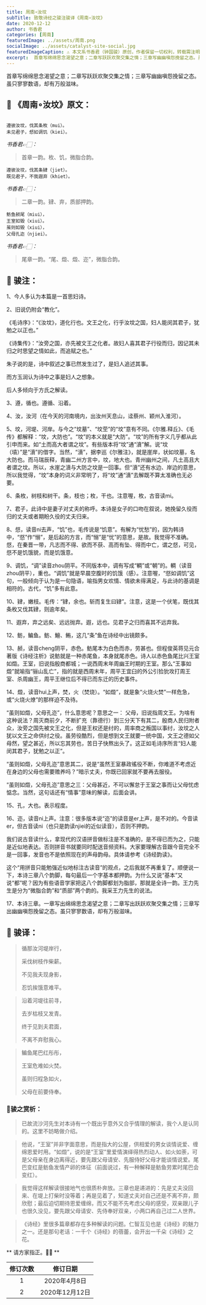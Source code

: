 ```yaml
---
title: 周南∘汝坟
subTitle: 致敬诗经之骏注骏译《周南∘汝坟》 
date: 2020-12-12 
author: 书香君
categories: [周南]
featuredImage: ../assets/周南.png
socialImage: ../assets/catalyst-site-social.jpg
featuredImageCaption: ⚠️️ 本文系书香君（钟国骏）原创，作者保留一切权利，转载需注明出处。
excerpt:  首章写绵绵思念渴望之意；二章写跃跃欢聚交集之情；三章写幽幽嗔怨挽留之态。虽只寥寥数语，却有万般滋味。   
---
```


首章写绵绵思念渴望之意；二章写跃跃欢聚交集之情；三章写幽幽嗔怨挽留之态。虽只寥寥数语，却有万般滋味。

## 🌼 《周南∘汝坟》原文：
```

遵彼汝坟，伐其条枚（mui）。
未见君子，惄如调饥（kiei）。

```
*书香君👉🏻：* 

> 首章一韵。枚、饥，微脂合韵。

```
遵彼汝坟，伐其条肄（jiet）。
既见君子，不我遐弃（khiet）。

```
*书香君👉🏻：* 

> 二章一韵。肄、弃，质部押韵。

```
鲂鱼赪尾（miui），
王室如毁（xiui）。
虽则如毁（xiui），
父母孔迩（njiei）。

```
*书香君👉🏻：* 

> 尾章一韵。“尾、燬、燬、迩”，微脂合韵。

## 🍁️ 骏注：

1、今人多认为本篇是一首思妇诗。

2、旧说仍附会“教化”。

《毛诗序》：“《汝坟》，道化行也。文王之化，行乎汝坟之国，妇人能闵其君子，犹勉之以正也。”

《诗集传》：“汝旁之国，亦先被文王之化者。故妇人喜其君子行役而归，因记其未归之时思望之情如此，而追赋之也。”

朱子说的是，诗中叙述之事已然发生过了，是妇人追述其事。

而方玉润认为诗中之事是妇人之想象。

后人多倾向于方氏之解读。

3、遵，循也。遵循、沿着。

4、汝，汝河（在今天的河南境内，出汝州天息山，迳蔡州、颖州入淮河）。

5、坟，河堤、河岸。与今之“坟墓”、“坟茔”的“坟”意有不同。《尔雅.释丘》、《毛传》都解释：“坟，大防也”。“坟”的本义就是“大防”。“坟”的所有字义几乎都从此引申而来。如“土而高大者谓之坟”。有些版本将“坟”通“濆”解。说“坟（墳）”是“濆”的借字。当然，“濆”，据李巡《尔雅注》，就是崖岸，状如坟墓，名大防也。而马瑞辰释，青幽二州方言中，坟，地大也。青州幽州之间，凡土高且大者谓之坟。所以，水崖之濆与大防之坟是一回事。但“濆”还有水边、岸边的意思，所以我觉得，“坟”本身的词义非常明了，将“坟”通“濆”去解既不算太准确也无必要。

6、条枚，树枝和树干。条，枝也；枚，干也。注意喔，枚，古音读mi。

7、君子，此诗中是妻子对丈夫的称呼。本诗是女子的口吻在叙说，她挽留久役而归的丈夫或者期盼久役的丈夫归来。

8、惄，读音ni去声，“饥”也，毛传说是“饥意”。有解为“忧愁”的，因为韩诗中，“惄”作“愵”，是后起的方言，而“愵”是“忧”的意思，是故。我觉得不准确。惄，在秦晋一带，凡志而不得、欲而不获、高而有坠、得而中亡，谓之惄，可见，惄不是饥饿貌，而是饥饿意。

9、调饥，“调”读音zhou阴平。不同版本中，调有写成“輖”或“朝”的。輖（读音zhou阴平），重也。“调饥”就是早晨空腹时的饥饿（感）。注意喔，“惄如调饥”这句，一般倾向于认为是一句隐语，喻指男女欢情、情欲未得满足，与此诗的基调是相符的。古代，“饥”多有此意。

10、肄，嫩枝。毛传：“肄，余也。斩而复生曰肄”。注意，这是一个伏笔，既伐其条枚又伐其肄，则逾年矣。

11、遐弃，弃之远矣、远远抛弃。遐，远也。见君子之归而喜其不远弃我。

12、鲂，鳊鱼。鲂、鱣、鲔，这几“条”鱼在诗经中出镜颇多。

13、赪，读音cheng阴平，赤色。鲂尾本为白色而赤，劳甚也。但程俊英蒋见元合著版《诗经注析》说鲂就是一种赤尾鱼，本身就尾赤色。诗人以赤色鱼尾比兴王室如燬。王室，旧说指殷商都城；一说西周末年周幽王时期的王室。那么“王事如燬”就喻指“骊山乱亡”，指的就是西周末年，周平王宜臼的外公引猃狁攻打周王室、杀周幽王，周平王继位后不得已而东迁的历史事件。

14、燬，读音hui上声，焚，火（焚烧）。“如燬”，就是象“火烧火焚”一样危急，或“火烧火燎”的那样迫不及待。

“虽则如燬，父母孔迩”，什么意思呢？意思之一：
父母，旧说指周文王。为啥有这种说法？周灭商前夕，不断扩充（靠德行）到三分天下有其二，殷商人民归附者众，汝旁之国先被文王之化，但是王权还是纣的，周率商之叛国以事纣，汝坟之人犹以文王之命供纣之役。虽劳役酷烈，但是想到文王就要一统中国，文王之德如父母然，望之甚近，所以忘其劳也，苦日子快熬出头了。这正如毛诗序所言“妇人能闵其君子，犹勉之以正”。

“虽则如燬，父母孔迩”意思其二，说是“虽然王室暴政徭役不断，你难道不考虑近在身边的父母也需要赡养吗？”暗示丈夫，你既已回家就不要再去服役。

“虽则如燬，父母孔迩”意思之三：父母甚近，不可以懈怠于王室之事而让父母忧虑惦念。当然，这句话还有“情事”意味的解读，后面会讲。

15、孔，大也。表示程度。

16、迩，读音ni上声。注意：很多版本说“迩”的读音是er上声，是不对的。今音读er，但古音读ni（也只是韵读njiei的近似读音），否则不押韵。

我们说古音读什么，拿现代的汉语拼音做标注是不准确的，是不得已而为之，只能是近似地表达。否则拼音书就要同时配送音频资料。大家要理解古音跟今音完全不是一回事，发音也不是依照现在的声母韵母。具体请参考《诗经韵读》。

这个“用拼音只能勉强近似地标注古读音”的观点，之后我就不再重复了。顺便说一下，本诗三章八个韵脚，每句最后一个字基本都押韵。为什么又说“基本”又说“都”呢？因为有些语音学家把这八个韵脚都划为脂部，那就是全诗一韵。王力先生是分为“微脂合韵”和“质部”两个韵的。我采王力先生的说法。

17、本诗三章。一章写出绵绵思念渴望之意；二章写出跃跃欢聚交集之情；三章写出幽幽嗔怨挽留之态。虽只寥寥数语，却有万般滋味。

## 🍁️ 骏译：

> 循那汝河堤岸行，
> 
> 采伐树枝作柴薪。
> 
> 不见我夫现身影，
> 
> 忍饥挨饿意难平。

> 沿着河堤往前寻，
> 
> 去岁枯枝又发青。
> 
> 终于见到夫君面，
> 
> 不离不弃慰我心。

> 鳊鱼尾巴红彤彤，
> 
> 王室危难如火焚。
> 
> 虽则归程急如火，
> 
> 父母在前要侍奉。

### 🍃骏之赏析：
> 
> 已故流沙河先生对本诗有一个既出乎意外又合乎情理的解读，我个人是认同的。这里不妨略做介绍。

> 他说，“王室”并非字面意思，而是指大的公屋，供相爱的男女谈情说爱、缠绵恩爱时用。“如燬”，说的是“王室”里爱情演绎得热烈动人、如火如荼，可是父母亲在身边离得近，要先跟父母请安、先服侍好父母才能谈情说爱。尾巴变红是鲂鱼发情产卵的体征（前面说过，有一种解释是鲂鱼劳累时尾巴会变红）。

> 我觉得这样解读很接地气也很质朴奔放。三章也是递进的：先是丈夫没回来、在堤上打柴时没等着；再是见着了，知道丈夫对自己还是不离不弃，颇欣慰；最后迫切期待恩爱缠绵，而又不能不先考虑父母的感受，双亲跟儿子也很久没见，要先跟父母请安、先侍奉好双亲，小两口再自己过二人世界。

> 《诗经》里很多篇章都存在多种解读的问题。仁智互见也是《诗经》的魅力之一。还是那句老话：一千个《诗经》的蓓蕾，会开出一千朵《诗经》之花。

** 请方家指正。🙏🏻 **

| 修订次数      | 修订日期 | 
|   :----: |    :----:   | 
| 1    | 2020年4月8日       | 
| 2    | 2020年12月12日       | 
